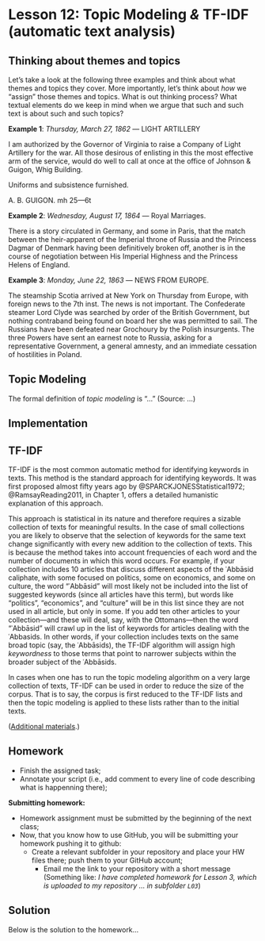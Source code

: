 # Lesson 12: Topic Modeling *&* TF-IDF (automatic text analysis)

## Thinking about themes and topics

Let's take a look at the following three examples and think about what themes and topics they cover. More importantly, let's think about *how* we "assign" those themes and topics. What is out thinking process? What textual elements do we keep in mind when we argue that such and such text is about such and such topics?

**Example 1**: *Thursday, March 27, 1862* --- LIGHT ARTILLERY

I am authorized by the Governor of Virginia to raise a Company of Light Artillery for the war. All those desirous of enlisting in this the most effective arm of the service, would do well to call at once at the office of Johnson & Guigon, Whig Building.

Uniforms and subsistence furnished.

A. B. GUIGON. mh 25—6t

**Example 2**: *Wednesday, August 17, 1864* --- Royal Marriages.

There is a story circulated in Germany, and some in Paris, that the match between the heir-apparent of the Imperial throne of Russia and the Princess Dagmar of Denmark having been definitively broken off, another is in the course of negotiation between His Imperial Highness and the Princess Helens of England.

**Example 3**: *Monday, June 22, 1863* --- NEWS FROM EUROPE.

The steamship Scotia arrived at New York on Thursday from Europe, with foreign news to the 7th inst. The news is not important. The Confederate steamer Lord Clyde was searched by order of the British Government, but nothing contraband being found on board her she was permitted to sail. The Russians have been defeated near Grochoury by the Polish insurgents. The three Powers have sent an earnest note to Russia, asking for a representative Government, a general amnesty, and an immediate cessation of hostilities in Poland.

## Topic Modeling

The formal definition of *topic modeling* is "..." (Source: ...)

## Implementation



## TF-IDF

TF-IDF is the most common automatic method for identifying keywords in texts. This method is the standard approach for identifying keywords. It was first proposed almost fifty years ago by @SPARCKJONESStatistical1972; @RamsayReading2011, in Chapter 1, offers a detailed humanistic explanation of this approach.

This approach is statistical in its nature and therefore requires a sizable collection of texts for meaningful results. In the case of small collections you are likely to observe that the selection of keywords for the same text change significantly with every new addition to the collection of texts. This is because the method takes into account frequencies of each word and the number of documents in which this word occurs. For example, if your collection includes 10 articles that discuss different aspects of the ʿAbbāsid caliphate, with some focused on politics, some on economics, and some on culture, the word "ʿAbbāsid" will most likely not be included into the list of suggested keywords (since all articles have this term), but words like "politics", "economics", and "culture" will be in this list since they are not used in all article, but only in some. If you add ten other articles to your collection---and these will deal, say, with the Ottomans---then the word "ʿAbbāsid" will crawl up in the list of keywords for articles dealing with the ʿAbbasids. In other words, if your collection includes texts on the same broad topic (say, the ʿAbbāsids), the TF-IDF algorithm will assign high *keywordness* to those terms that point to narrower subjects within the broader subject of the ʿAbbāsids.

In cases when one has to run the topic modeling algorithm on a very large collection of texts, TF-IDF can be used in order to reduce the size of the corpus. That is to say, the corpus is first reduced to the TF-IDF lists and then the topic modeling is applied to these lists rather than to the initial texts.

([Additional materials](https://maximromanov.github.io/univie2020/lesson-10.html).)

## Homework{#HWL12}

- Finish the assigned task;
- Annotate your script (i.e., add comment to every line of code describing what is happenning there);

**Submitting homework:**

* Homework assignment must be submitted by the beginning of the next class;
* Now, that you know how to use GitHub, you will be submitting your homework pushing it to github:
  * Create a relevant subfolder in your repository and place your HW files there; push them to your GitHub account;
	* Email me the link to your repository with a short message (Something like: *I have completed homework for Lesson 3, which is uploaded to my repository ... in subfolder `L03`*)


## Solution{#SolutionL12}

Below is the solution to the homework...

```r


```

